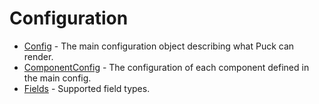 # Configuration

- [Config](configuration/config) - The main configuration object describing what Puck can render.
- [ComponentConfig](configuration/config-config) - The configuration of each component defined in the main config.
- [Fields](configuration/fields) - Supported field types.
